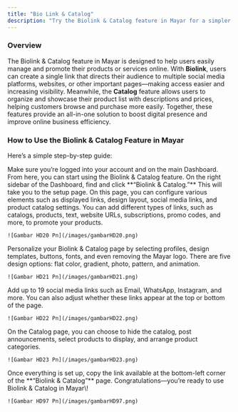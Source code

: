 ```yaml
---
title: "Bio Link & Catalog"
description: "Try the Biolink & Catalog feature in Mayar for a simpler and more efficient way to shop and share links!"
---
```


### Overview

The Biolink & Catalog feature in Mayar is designed to help users easily manage and promote their products or services online. With **Biolink**, users can create a single link that directs their audience to multiple social media platforms, websites, or other important pages—making access easier and increasing visibility. Meanwhile, the **Catalog** feature allows users to organize and showcase their product list with descriptions and prices, helping customers browse and purchase more easily. Together, these features provide an all-in-one solution to boost digital presence and improve online business efficiency.

### How to Use the Biolink & Catalog Feature in Mayar

Here’s a simple step-by-step guide:

<Steps>
  <Step title="Go to the Mayar Dashboard">
    Make sure you’re logged into your account and on the main Dashboard. From here, you can start using the Biolink & Catalog feature.
  </Step>
  <Step title="Access the “Biolink & Catalog Page">
    On the right sidebar of the Dashboard, find and click **“Biolink & Catalog.”** This will take you to the setup page.
  </Step>
  <Step title="Customize Your Biolink & Catalog Page">
    On this page, you can configure various elements such as displayed links, design layout, social media links, and product catalog settings.
  </Step>
  <Step title="Add Links to Display">
    You can add different types of links, such as catalogs, products, text, website URLs, subscriptions, promo codes, and more, to promote your products.

    ![Gambar HD20 Pn](/images/gambarHD20.png)
  </Step>
  <Step title="Customize the Design">
    Personalize your Biolink & Catalog page by selecting profiles, design templates, buttons, fonts, and even removing the Mayar logo. There are five design options: flat color, gradient, photo, pattern, and animation.

    ![Gambar HD21 Pn](/images/gambarHD21.png)
  </Step>
  <Step title="Set Up Social Media Links">
    Add up to 19 social media links such as Email, WhatsApp, Instagram, and more. You can also adjust whether these links appear at the top or bottom of the page.

    ![Gambar HD22 Pn](/images/gambarHD22.png)
  </Step>
  <Step title="Organize the Product Catalog View">
    On the Catalog page, you can choose to hide the catalog, post announcements, select products to display, and arrange product categories.

    ![Gambar HD23 Pn](/images/gambarHD23.png)
  </Step>
  <Step title="Finish Setup">
    Once everything is set up, copy the link available at the bottom-left corner of the **“Biolink & Catalog”** page. Congratulations—you’re ready to use Biolink & Catalog in Mayar\!

    ![Gambar HD97 Pn](/images/gambarHD97.png)
  </Step>
</Steps>